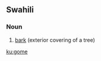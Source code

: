 ==Swahili==

===Noun===
{{infl|sw|noun|g=s}}

# [[bark]] (exterior covering of a tree)

{{tbot entry|Swahili|bark|2007|November}}

[[ku:gome]]